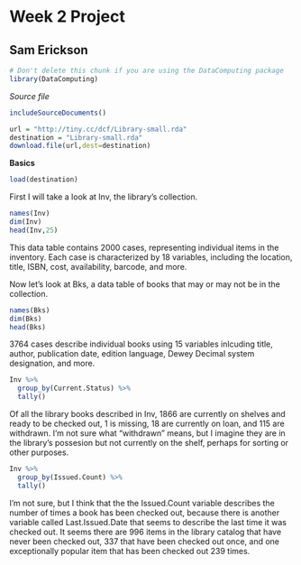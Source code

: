 # Week 2 Project

## Sam Erickson


<!-- Don't edit in between this line and the one below -->
```r
# Don't delete this chunk if you are using the DataComputing package
library(DataComputing)
```
*Source file* 
```r
includeSourceDocuments()
```
<!-- Don't edit the material above this line -->



```r
url = "http://tiny.cc/dcf/Library-small.rda"
destination = "Library-small.rda"
download.file(url,dest=destination)
```

**Basics**

```r
load(destination)
```

First I will take a look at Inv, the library's collection.

```r
names(Inv)
dim(Inv)
head(Inv,25)
```

This data table contains 2000 cases, representing individual items in the inventory. Each case is characterized by 18 variables, including the location, title, ISBN, cost, availability, barcode, and more.

Now let's look at Bks, a data table of books that may or may not be in the collection.

```r
names(Bks)
dim(Bks)
head(Bks)
```

3764 cases describe individual books using 15 variables inlcuding title, author, publication date, edition language, Dewey Decimal system designation, and more.

```r
Inv %>%
  group_by(Current.Status) %>%
  tally()
```

Of all the library books described in Inv, 1866 are currently on shelves and ready to be checked out, 1 is missing, 18 are currently on loan, and 115 are withdrawn. I'm not sure what "withdrawn" means, but I imagine they are in the library's possesion but not currently on the shelf, perhaps for sorting or other purposes.

```r
Inv %>%
  group_by(Issued.Count) %>%
  tally()
```

I'm not sure, but I think that the the Issued.Count variable describes the number of times a book has been checked out, because there is another variable called Last.Issued.Date that seems to describe the last time it was checked out. It seems there are 996 items in the library catalog that have never been checked out, 337 that have been checked out once, and one exceptionally popular item that has been checked out 239 times.